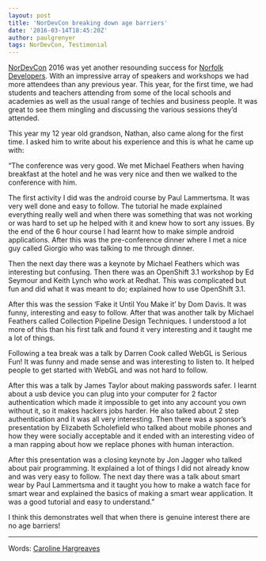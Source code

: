 ```yaml
---
layout: post
title: 'NorDevCon breaking down age barriers'
date: '2016-03-14T18:45:20Z'
author: paulgrenyer
tags: NorDevCon, Testimonial
---
```


[NorDevCon](http://nordevcon.com) 2016 was yet another resounding success for [Norfolk Developers](http://norfolkdevelopers.com). With an impressive array of speakers and workshops we had more attendees than any previous year. This year, for the first time, we had students and teachers attending from some of the local schools and academies as well as the usual range of techies and business people. It was great to see them mingling and discussing the various sessions they’d attended.

This year my 12 year old grandson, Nathan, also came along for the first time. I asked him to write about his experience and this is what he came up with:

“The conference was very good. We met Michael Feathers when having breakfast at the hotel and he was very nice and then we walked to the conference with him.

The first activity I did was the android course by Paul Lammertsma. It was very well done and easy to follow. The tutorial he made explained everything really well and when there was something that was not working or was hard to set up he helped with it and knew how to sort any issues. By the end of the 6 hour course I had learnt how to make simple android applications. After this was the pre-conference dinner where I met a nice guy called Giorgio who was talking to me through dinner.

Then the next day there was a keynote by Michael Feathers which was interesting but confusing. Then there was an OpenShift 3.1 workshop by Ed Seymour and Keith Lynch who work at Redhat. This was complicated but fun and did what it was meant to do; explained how to use OpenShift 3.1.

After this was the session ‘Fake it Until You Make it’ by Dom Davis. It was funny, interesting and easy to follow. After that was another talk by Michael Feathers called Collection Pipeline Design Techniques. I understood a lot more of this than his first talk and found it very interesting and it taught me a lot of things.

Following a tea break was a talk by Darren Cook called WebGL is Serious Fun! It was funny and made sense and was interesting to listen to. It helped people to get started with WebGL and was not hard to follow.

After this was a talk by James Taylor about making passwords safer. I learnt about a usb device you can plug into your computer for 2 factor authentication which made it impossible to get into any account you own without it, so it makes hackers jobs harder. He also talked about 2 step authentication and it was all very interesting. Then there was a sponsor’s presentation by Elizabeth Scholefield who talked about mobile phones and how they were socially acceptable and it ended with an interesting video of a man rapping about how we replace phones with human interaction.

After this presentation was a closing keynote by Jon Jagger who talked about pair programming. It explained a lot of things I did not already know and was very easy to follow. The next day there was a talk about smart wear by Paul Lammertsma and it taught you how to make a watch face for smart wear and explained the basics of making a smart wear application. It was a good tutorial and easy to understand.”

I think this demonstrates well that when there is genuine interest there are no age barriers!

---

Words: [Caroline Hargreaves](https://uk.linkedin.com/in/caroline-hargreaves-73b12b4b)